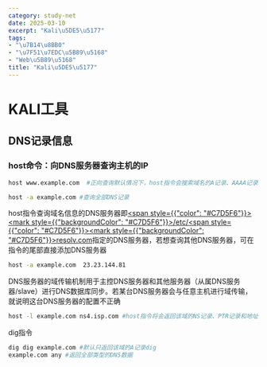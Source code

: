 ```yaml
---
category: study-net
date: 2025-03-10
excerpt: "Kali\u5DE5\u5177"
tags:
- "\u7B14\u8BB0"
- "\u7F51\u7EDC\u5B89\u5168"
- "Web\u5B89\u5168"
title: "Kali\u5DE5\u5177"
---
```

# KALI工具

## DNS记录信息

### **host命令**：向DNS服务器查询主机的IP


```Bash
host www.example.com  #正向查询默认情况下，host指令会搜索域名的A记录、AAAA记录和MX记录 

host -a example.com #查询全部DNS记录
```

host指令查询域名信息的DNS服务器即<u><span style={{"color": "#C7D5F6"}}><mark style={{"backgroundColor": "#C7D5F6"}}>/etc/</mark></span></u><u><span style={{"color": "#C7D5F6"}}><mark style={{"backgroundColor": "#C7D5F6"}}>resolv.com</mark></span></u>指定的DNS服务器，若想查询其他DNS服务器，可在指令的尾部直接添加DNS服务器


```Bash
host -a example.com  23.23.144.81
```

DNS服务器的域传输机制用于主控DNS服务器和其他服务器（从属DNS服务器/slave）进行DNS数据库同步。若某台DNS服务器会与任意主机进行域传输，就说明这台DNS服务器的配置不正确


```Bash
host -l example.com ns4.isp.com #host指令将会返回该域的NS记录、PTR记录和地址记录

```

dig指令


```Bash
dig dig example.com #默认只返回该域的A记录dig
example.com any #返回全部类型的DNS数据
```

